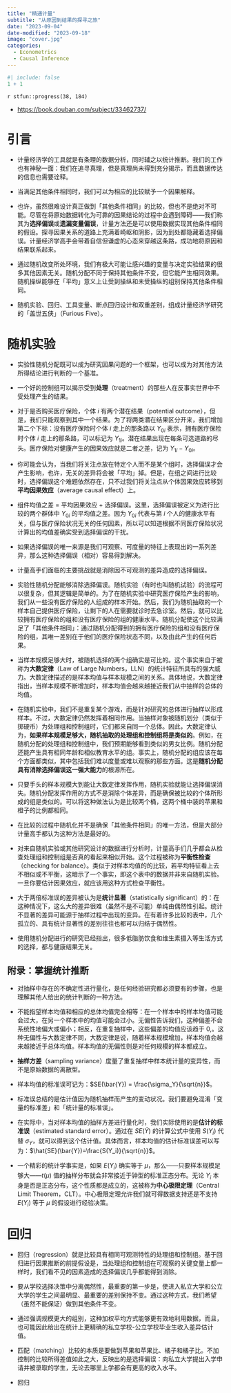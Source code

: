 ```yaml
---
title: "精通计量"
subtitle: "从原因到结果的探寻之旅"
date: "2023-09-04"
date-modified: "2023-09-18"
image: "cover.jpg"
categories: 
  - Econometrics
  - Causal Inference
---
```


```r
#| include: false
1 + 1
```

::: {.callout-note title='Progress'}
`r stfun::progress(38, 184)`
:::

::: {.callout-tip title="Learning Source"}
- <https://book.douban.com/subject/33462737/>
:::

# 引言 {-}

- 计量经济学的工具就是有条理的数据分析，同时辅之以统计推断。我们的工作也有神秘一面：我们在追寻真理，但是真理尚未得到充分揭示，而且数据传达的信息也需要诠释。

- 当满足其他条件相同时，我们可以为相应的比较赋予一个因果解释。

- 也许，虽然很难设计真正做到「其他条件相同」的比较，但也不是绝对不可能。尽管在将原始数据转化为可靠的因果结论的过程中会遇到障碍——我们称其为**选择偏误**或**遗漏变量偏误**，计量方法还是可以使用数据实现其他条件相同的假设。探寻因果关系的道路上充满着崎岖和阴影，因为到处都隐藏着选择偏误。计量经济学高手会带着自信但谦虚的心态来穿越这条路，成功地将原因和结果联系起来。

- 通过随机改变所处环境，我们有极大可能让感兴趣的变量与决定实验结果的很多其他因素无关。随机分配不同于保持其他条件不变，但它能产生相同效果。随机操纵能够在「平均」意义上让受到操纵和未受操纵的组别保持其他条件相同。

- 随机实验、回归、工具变量、断点回归设计和双重差别，组成计量经济学研究的「盖世五侠」（Furious Five）。

# 随机实验

- 实验性随机分配既可以成为研究因果问题的一个框架，也可以成为对其他方法所得结论进行判断的一个基准。

- 一个好的控制组可以揭示受到**处理**（treatment）的那些人在反事实世界中不受处理产生的结果。

- 对于是否购买医疗保险，个体 $i$ 有两个潜在结果（potential outcome），但是，我们只能观察到其中一个结果。为了将两类潜在结果区分开来，我们增加第二个下标：没有医疗保险时个体 $i$ 走上的那条路以 $Y_{0i}$ 表示，拥有医疗保险时个体 $i$ 走上的那条路，可以标记为 $Y_{1i}$。潜在结果出现在每条可选道路的尽头。医疗保险对健康产生的因果效应就是二者之差，记为 $Y_{1i}-Y_{0i}$。

- 你可能会认为，当我们将关注点放在特定个人而不是某个组时，选择偏误才会产生影响，也许，无关的差异将会被「平均」掉。但是，在组之间进行比较时，选择偏误这个难题依然存在，只不过我们将关注点从个体因果效应转移到**平均因果效应**（average causal effect）上。

- 组件均值之差 = 平均因果效应 + 选择偏误。这里，选择偏误被定义为进行比较的两个群体中 $Y_{0i}$ 的平均值之差。因为 $Y_{0i}$ 代表与第 $i$ 个人的健康水平有关，但与医疗保险状况无关的任何因素，所以可以知道根据不同医疗保险状况计算出的均值差确实受到选择偏误的干扰。

- 如果选择偏误的唯一来源是我们可观察、可度量的特征上表现出的一系列差异，那么这种选择偏误（相对）容易得到解决。

- 计量高手们面临的主要挑战就是消除因不可观测的差异造成的选择偏误。

- 实验性随机分配能够消除选择偏误。随机实验（有时也叫随机试验）的流程可以很复杂，但其逻辑是简单的。为了在随机实验中研究医疗保险产生的影响，我们从一些没有医疗保险的人组成的样本开始。然后，我们为随机抽取的一个样本自己提供医疗保险，让剩下的人在需要就诊时去急诊室。然后，就可以比较拥有医疗保险的组和没有医疗保险的组的健康水平。随机分配使这个比较满足了「其他条件相同」：通过随机分配得到的拥有医疗保险的组和没有医疗保险的组，其唯一差别在于他们的医疗保险状态不同，以及由此产生的任何后果。

- 当样本规模足够大时，被随机选择的两个组确实是可比的。这个事实来自于被称为**大数定律**（Law of Large Numbers，LLN）的统计特征所具有的强大威力。大数定律描述的是样本均值与样本规模之间的关系。具体地说，大数定律指出，当样本规模不断增加时，样本均值会越来越接近我们从中抽样的总体的均值。

- 在随机实验中，我们不是重复某个游戏，而是针对研究的总体进行抽样以形成样本。不过，大数定律仍然发挥着相同作用。当抽样对象被随机划分（类似于掷硬币）为处理组和控制组时，它们都来自同一个总体。因此，大数定律认为，**如果样本规模足够大，随机抽取的处理组和控制组将是类似的**。例如，在随机分配的处理组和控制组中，我们预期能够看到类似的男女比例。随机分配还能产生具有相同年龄和相似教育水平的组。事实上，随机分配的组应该在每个方面都类似，其中包括我们难以度量或难以观察的那些方面。这是**随机分配具有消除选择偏误这一强大能力**的根源所在。

- 只要手头的样本规模大到能让大数定律发挥作用，随机实验就能让选择偏误消失。随机分配发挥作用的方式不是消除个体差异，而是确保被比较的个体所形成的组是类似的。可以将这种做法认为是比较两个桶，这两个桶中装的苹果和橙子的比例都相同。

- 在比较的过程中随机化并不是确保「其他条件相同」的唯一方法，但是大部分计量高手都认为这种方法是最好的。

- 对来自随机实验或其他研究设计的数据进行分析时，计量高手们几乎都会从检查处理组和控制组是否真的看起来相似开始。这个过程被称为**平衡性检查**（checking for balance）。类似于对样本均值的的比较，若平均特征看上去不相似或不平衡，这暗示了一个事实，即这个表中的数据并非来自随机实验。一旦你要估计因果效应，就应该用这种方式检查平衡性。

- 大于两倍标准误的差异被认为是**统计显著**（statistically significant）的：在这种情况下，这么大的差异很难（虽然不是不可能）单纯由偶然性引起。统计不显著的差异可能源于抽样过程中出现的变异。在有着许多比较的表中，几个孤立的、具有统计显著性的差别往往也都可以归结于偶然性。

- 使用随机分配进行的研究已经指出，很多低脂肪饮食和维生素摄入等生活方式的选择，都与健康结果无关。

## 附录：掌握统计推断

- 对抽样中存在的不确定性进行量化，是任何经验研究都必须要有的步骤，也是理解其他人给出的统计判断的一种方法。

- 不能指望样本均值和相应的总体均值完全相等：在一个样本中的样本均值可能会过大，在另一个样本中的均值可能会过小。无偏性告诉我们，这种偏差不会系统性地偏大或偏小；相反，在重复抽样中，这些偏差的均值应该趋于 0,。这种无偏性与大数定律不同，大数定律是说，随着样本规模增加，样本均值会越来越接近于总体均值。样本均值的无偏性则是对任何规模的样本都成立。

- **抽样方差**（sampling variance）度量了重复抽样中样本统计量的变异性，而不是原始数据的离散型。

- 样本均值的标准误可记为：$SE(\bar{Y}) = \frac{\sigma_Y}{\sqrt{n}}$。

- 标准误总结的是估计值因为随机抽样而产生的变动状况。我们要避免混淆「变量的标准差」和「统计量的标准误」。

- 在实际中，当对样本均值的抽样方差进行量化时，我们实际使用的是**估计的标准误**（estimated standard error）。通过在 $SE(\bar{Y})$ 的计算公式中使用 $S(Y_i)$ 代替 $\sigma_Y$，就可以得到这个估计值。具体而言，样本均值的估计标准误差可以写为：$\hat{SE}(\bar{Y})=\frac{S(Y_i)}{\sqrt{n}}$。

- 一个精彩的统计学事实是，如果 $E(Y_i)$ 确实等于 $\mu$，那么——只要样本规模足够大——$t(\mu)$ 值的抽样分布就会非常接近于钟型的标准正态分布。无论 $Y_i$ 本身是否是正态分布，这个性质都是成立的，这被称为**中心极限定理**（Central Limit Theorem，CLT）。中心极限定理允许我们就可得数据支持还是不支持 $E(Y_i)$ 等于 $\mu$ 的假设进行经验决策。

# 回归

- 回归（regression）就是比较具有相同可观测特性的处理组和控制组。基于回归进行因果推断的前提假设是，当处理组和控制组在可观察的关键变量上都一样时，我们看不见的因素造成的选择偏误几乎都能得到消除。

- 要从学校选择决策中分离偶然性，最重要的第一步是，使进入私立大学和公立大学的学生之间最明显、最重要的差别保持不变。通过这种方式，我们希望（虽然不能保证）做到其他条件不变。

- 通过强调规模更大的组别，这种加权平均方式能够更有效地利用数据，而且，也可能因此给出在统计上更精确的私立学校-公立学校毕业生收入差异估计值。

- 匹配（matching）比较的本质是要做到苹果和苹果比、橘子和橘子比。不加控制的比较所得差值如此之大，反映出的是选择偏误：向私立大学提出入学申请并被录取的学生，无论去哪里上学都会有更高的收入水平。
















::: {.callout-tip title="To be continued"}
- 回归
:::

